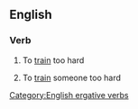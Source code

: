 ==English==

===Verb===
{{en-verb}}

# {{intransitive}} To [[train]] too hard
# {{transitive}} To [[train]] someone too hard

[[Category:English ergative verbs]]